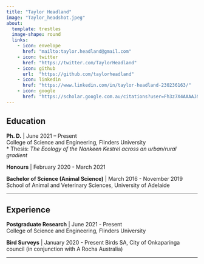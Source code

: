 ```yaml
---
title: "Taylor Headland"
image: "Taylor_headshot.jpeg"
about: 
  template: trestles
  image-shape: round
  links: 
    - icon: envelope
      href: "mailto:taylor.headland@gmail.com"
    - icon: twitter
      href: "https://twitter.com/TaylorHeadland"
    - icon: github
      url:  "https://github.com/taylorheadland"
    - icon: linkedin
      href: "https://www.linkedin.com/in/taylor-headland-230236163/"
    - icon: google
      href: "https://scholar.google.com.au/citations?user=Fh3z7X4AAAAJ&hl=en"
---
```


::: {#hero-heading}
::: column-body-outset
## Education

**Ph. D.** \| June 2021 -- Present\
College of Science and Engineering, Flinders University\
\* Thesis: *The Ecology of the Nankeen Kestrel across an urban/rural gradient*

**Honours** \| February 2020 - March 2021

**Bachelor of Science (Animal Science)** \| March 2016 - November 2019 School of Animal and Veterinary Sciences, University of Adelaide

------------------------------------------------------------------------

## Experience

**Postgraduate Research** \| June 2021 - Present\
College of Science and Engineering, Flinders University

**Bird Surveys** \| January 2020 - Present
Birds SA, City of Onkaparinga council (in conjunction with A Rocha Australia)
:::
:::

------------------------------------------------------------------------
